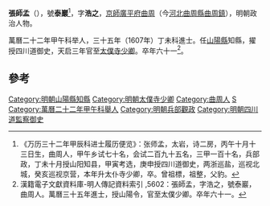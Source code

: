 '''張師孟'''（{{bd|1564年||1624年}}），號'''泰巖'''<ref>《万历三十二年甲辰科进士履历便览》：张师孟，太岩，诗二房，丙午十月十三日生，曲周人，甲午乡试七十名，会试二百九十五名，三甲一百十名，兵部政，丁未十月授山阳知县，甲寅考选，庚申授四川道御史，两浙巡盐，巡视北城，癸亥巡视京营，本年升太仆寺少卿，卒。曾祖標，祖整，父豹。</ref>，字'''浩之'''，[[京師|京師]][[廣平府|廣平府]][[曲周|曲周]]（今[[河北|河北]][[曲周縣|曲周縣]][[曲周鎮|曲周鎮]]），明朝政治人物。

萬曆二十二年甲午科举人，三十五年（1607年）丁未科進士。任[[山陽縣|山陽縣]]知縣，擢授四川道御史，天启三年官至[[太僕寺|太僕寺]][[少卿|少卿]]。卒年六十一<ref>漢籍電子文獻資料庫-明人傳記資料索引 ,5602：張師孟，字浩之，號泰巖，曲周人。萬曆三十五年進士，授山陽令，官至太僕少卿。卒年六十一。</ref>。

==參考==
{{reflist}}

{{start box}}
{{s-off}}
{{s-before|[[楊師孔|楊師孔]]}}
{{s-title|明朝山陽縣知縣|1607年－1614年}}
{{s-after|[[盧洪珪|盧洪珪]]}}
{{end box}}

{{明朝人物小作品}}
{{萬曆三十五年丁未科殿試金榜}}
{{DEFAULTSORT:Zhang張}}
[[Category:明朝山陽縣知縣|Category:明朝山陽縣知縣]]
[[Category:明朝太僕寺少卿|Category:明朝太僕寺少卿]]
[[Category:曲周人|Category:曲周人]]
[[Category:张姓|S]]
[[Category:萬曆二十二年甲午科舉人|Category:萬曆二十二年甲午科舉人]]
[[Category:明朝兵部觀政|Category:明朝兵部觀政]]
[[Category:明朝四川道監察御史|Category:明朝四川道監察御史]]